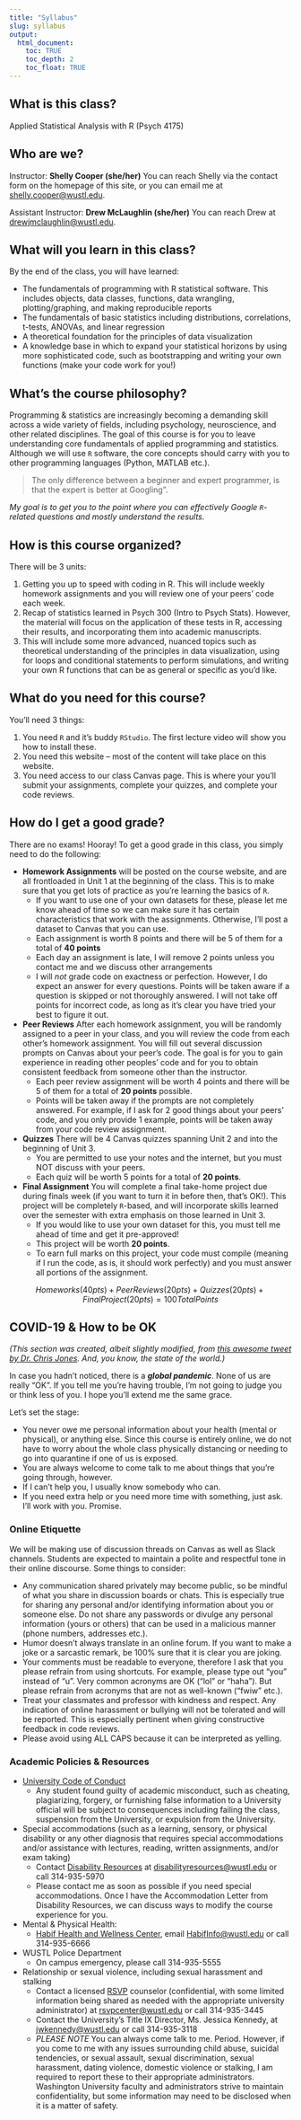 ```yaml
---
title: "Syllabus"
slug: syllabus
output: 
  html_document:
    toc: TRUE
    toc_depth: 2
    toc_float: TRUE
---
```


## What is this class?
Applied Statistical Analysis with R (Psych 4175)

## Who are we?

Instructor: **Shelly Cooper (she/her)**
You can reach Shelly via the contact form on the homepage of this site, or you can email me at [shelly.cooper@wustl.edu](mailto:shelly.cooper@wustl.edu).

Assistant Instructor: **Drew McLaughlin (she/her)**
You can reach Drew at [drewjmclaughlin@wustl.edu](mailto:drewjmclaughlin@wustl.edu).

## What will you learn in this class?
By the end of the class, you will have learned:

  -	The fundamentals of programming with R statistical software. This includes objects, data classes, functions, data wrangling, plotting/graphing, and making reproducible reports
  -	The fundamentals of basic statistics including distributions, correlations, t-tests, ANOVAs, and linear regression
  -	A theoretical foundation for the principles of data visualization
  -	A knowledge base in which to expand your statistical horizons by using more sophisticated code, such as bootstrapping and writing your own functions (make your code work for you!)
  
## What's the course philosophy?
Programming & statistics are increasingly becoming a demanding skill across a wide variety of fields, including psychology, neuroscience, and other related disciplines. The goal of this course is for you to leave understanding core fundamentals of applied programming and statistics. Although we will use `R` software, the core concepts should carry with you to other programming languages (Python, MATLAB etc.). 

>The only difference between a beginner and expert programmer, is that the expert is better at Googling”.

*My goal is to get you to the point where you can effectively Google `R`-related questions and mostly understand the results.* 

## How is this course organized?
There will be 3 units:

  1.	Getting you up to speed with coding in R. This will include weekly homework assignments and you will review one of your peers’ code each week. 
  2.	Recap of statistics learned in Psych 300 (Intro to Psych Stats). However, the material will focus on the application of these tests in R, accessing their results, and incorporating them into academic manuscripts.
  3.	This will include some more advanced, nuanced topics such as theoretical understanding of the principles in data visualization, using for loops and conditional statements to perform simulations, and writing your own R functions that can be as general or specific as you’d like. 
  
## What do you need for this course?
You'll need 3 things:

  1. You need `R` and it's buddy `RStudio`. The first lecture video will show you how to install these.
  2. You need this website -- most of the content will take place on this website.
  3. You need access to our class Canvas page. This is where your you'll submit your assignments, complete your quizzes, and complete your code reviews.
  
## How do I get a good grade?
There are no exams! Hooray! To get a good grade in this class, you simply need to do the following:

  - **Homework Assignments** will be posted on the course website, and are all frontloaded in Unit 1 at the beginning of the class. This is to make sure that you get lots of practice as you’re learning the basics of `R`.
    - If you want to use one of your own datasets for these, please let me know ahead of time so we can make sure it has certain characteristics that work with the assignments. Otherwise, I'll post a dataset to Canvas that you can use.
    - Each assignment is worth 8 points and there will be 5 of them for a total of **40 points**
    - Each day an assignment is late, I will remove 2 points unless you contact me and we discuss other arrangements
    - I will *not* grade code on exactness or perfection. However, I do expect an answer for every questions. Points will be taken aware if a question is skipped or not thoroughly answered. I will not take off points for incorrect code, as long as it's clear you have tried your best to figure it out.
    
  - **Peer Reviews** After each homework assignment, you will be randomly assigned to a peer in your class, and you will review the code from each other’s homework assignment. You will fill out several discussion prompts on Canvas about your peer’s code. The goal is for you to gain experience in reading other peoples’ code and for you to obtain consistent feedback from someone other than the instructor.
    - Each peer review assignment will be worth 4 points and there will be 5 of them for a total of **20 points** possible.
    - Points will be taken away if the prompts are not completely answered. For example, if I ask for 2 good things about your peers’ code, and you only provide 1 example, points will be taken away from your code review assignment. 
    
  - **Quizzes** There will be 4 Canvas quizzes spanning Unit 2 and into the beginning of Unit 3.
    - You are permitted to use your notes and the internet, but you must NOT discuss with your peers.
    - Each quiz will be worth 5 points for a total of **20 points**.

  - **Final Assignment** You will complete a final take-home project due during finals week (if you want to turn it in before then, that’s OK!). This project will be completely `R`-based, and will incorporate skills learned over the semester with extra emphasis on those learned in Unit 3.
    - If you would like to use your own dataset for this, you must tell me ahead of time and get it pre-approved!
    - This project will be worth **20 points**.
    - To earn full marks on this project, your code must compile (meaning if I run the code, as is, it should work perfectly) and you must answer all portions of the assignment. 
    
$$ Homeworks (40pts) + Peer Reviews (20pts) + Quizzes (20pts) + Final Project (20pts) = 100 Total Points$$

## COVID-19 & How to be OK
*(This section was created, albeit slightly modified, from [this awesome tweet by Dr. Chris Jones](https://twitter.com/ProfChrisMJones/status/1282036533562834944). And, you know, the state of the world.)*

In case you hadn’t noticed, there is a **_global pandemic_**. None of us are really “OK”. If you tell me you’re having trouble, I’m not going to judge you or think less of you. I hope you’ll extend me the same grace. 

Let’s set the stage:

  -	You never owe me personal information about your health (mental or physical), or anything else. Since this course is entirely online, we do not have to worry about the whole class physically distancing or needing to go into quarantine if one of us is exposed.
  -	You are always welcome to come talk to me about things that you’re going through, however.
  -	If I can’t help you, I usually know somebody who can.
  -	If you need extra help or you need more time with something, just ask. I’ll work with you. Promise. 
  
### Online Etiquette
We will be making use of discussion threads on Canvas as well as Slack channels. Students are expected to maintain a polite and respectful tone in their online discourse. Some things to consider:

  -	Any communication shared privately may become public, so be mindful of what you share in discussion boards or chats. This is especially true for sharing any personal and/or identifying information about you or someone else. Do not share any passwords or divulge any personal information (yours or others) that can be used in a malicious manner (phone numbers, addresses etc.).
  -	Humor doesn’t always translate in an online forum. If you want to make a joke or a sarcastic remark, be 100% sure that it is clear you are joking. 
  -	Your comments must be readable to everyone, therefore I ask that you please refrain from using shortcuts. For example, please type out “you” instead of “u”. Very common acronyms are OK (“lol” or “haha”). But please refrain from acronyms that are not as well-known (“fwiw” etc.).
  -	Treat your classmates and professor with kindness and respect. Any indication of online harassment or bullying will not be tolerated and will be reported. This is especially pertinent when giving constructive feedback in code reviews.
  - Please avoid using ALL CAPS because it can be interpreted as yelling.

### Academic Policies & Resources
- [University Code of Conduct](https://wustl.edu/about/compliance-policies/academic-policies/university-student-judicial-code/)
  - Any student found guilty of academic misconduct, such as cheating, plagiarizing, forgery, or furnishing false information to a University official will be subject to consequences including failing the class, suspension from the University, or expulsion from the University.
  
-	Special accommodations (such as a learning, sensory, or physical disability or any other diagnosis that requires special accommodations and/or assistance with lectures, reading, written assignments, and/or exam taking)
    - Contact [Disability Resources](https://students.wustl.edu/disability-resources/) at [disabilityresources@wustl.edu](mailto:disabilityresources@wustl.edu) or call 314-935-5970
    - Please contact me as soon as possible if you need special accommodations. Once I have the Accommodation Letter from Disability Resources, we can discuss ways to modify the course experience for you. 
  
-	Mental & Physical Health:
    - [Habif Health and Wellness Center](https://students.wustl.edu/habif-health-wellness-center/), email [HabifInfo@wustl.edu](mailto:HabifInfo@wustl.edu) or call 314-935-6666
  
-	WUSTL Police Department
    - On campus emergency, please call 314-935-5555
  
-	Relationship or sexual violence, including sexual harassment and stalking
    - Contact a licensed [RSVP](https://students.wustl.edu/relationship-sexual-violence-prevention-center/) counselor (confidential, with some limited information being shared as needed with the appropriate university administrator) at [rsvpcenter@wustl.edu](mailto:rsvpcenter@wustl.edu) or call 314-935-3445
    - Contact the University’s Title IX Director, Ms. Jessica Kennedy, at [jwkennedy@wustl.edu](mailto:wkennedy@wustl.edu) or call 314-935-3118
    -	*PLEASE NOTE* You can always come talk to me. Period. However, if you come to me with any issues surrounding child abuse, suicidal tendencies, or sexual assault, sexual discrimination, sexual harassment, dating violence, domestic violence or stalking, I am required to report these to their appropriate administrators. Washington University faculty and administrators strive to maintain confidentiality, but some information may need to be disclosed when it is a matter of safety. 



